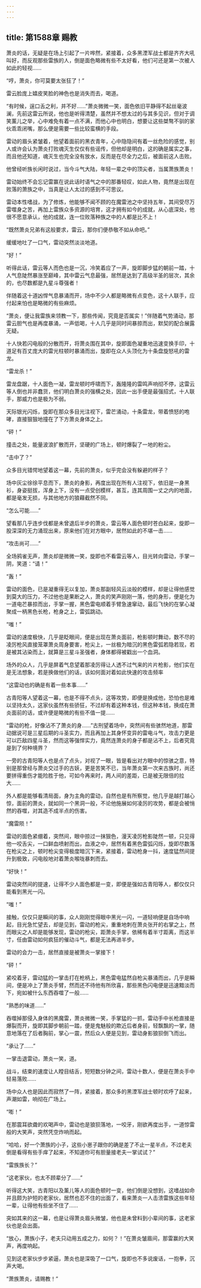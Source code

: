 ```yaml
---
---
---
```

title: 第1588章 赐教
---



萧炎的话，无疑是在场上引起了一片哗然，紧接着，众多黑湮军战士都是齐齐大吼叫好，而反观那些雷族的人，倒是面色略微有些不太好看，他们可还是第一次被人如此的轻视……

“哼，萧炎，你可莫要太张狂了！”

雷云脸庞上嬉皮笑脸的神色也是消失而去，喝道。

“有时候，逞口舌之利，并不好……”萧炎微微一笑，面色依旧平静得不起丝毫波澜，先前这雷云所说，他也是听得清楚，虽然并不想太过的与其多见识，但对于调笑薰儿之举，心中难免有着一点不满，而他心中也明白，想要让这些桀骜不驯的家伙乖乖闭嘴，那么便是需要一些比较蛮横的手段。

雷动的眉头紧皱着，他望着面前的黑衣青年，心中隐隐间有着一丝危险的感觉，别人或许会认为萧炎打败魂灭生仅仅有些谣传，但他却是明白，这的确是属实之事，而且他还知道，魂灭生也完全没有放水，反而是在尽全力之后，被面前这人击败。

他曾经听族长闲时说过，当今斗气大陆，年轻一辈之中的顶尖者，当属萧族萧炎！

雷动始终不会忘记雷赢在说此话时语气之中的那番轻叹，如此人物，竟然是出现在败落的萧族之中，当真是让人太过的感到不可思议。

雷动本性嗜战，为了修炼，他能够不闻不顾的在魔雷池之中坚持五年，其间受尽万雷噬身之苦，再加上雷族众多资源的培育，这才拥有如今的成就，从心底深处，他很不愿意承认，他的成就，连一位败落种族之中的人都是比不上！

“既然萧炎兄弟有这般要求，雷云，那你们便恭敬不如从命吧。”

缓缓地吐了一口气，雷动突然淡淡地道。

“好！”

听得此话，雷云等人而色也是一沉，冷笑着应了一声，旋即脚步猛的朝前一踏，十人气息陡然暴涨至巅峰，其中雷云气息最强，居然是达到了高级半圣的层次，其余的，也尽数都是九星斗尊强者！

伴随着这十道凶悍气息暴涌而开，场中不少人都是略微有点变色，这十人联手，应付起来怕也是略微的有些麻烦。

“萧炎，便让我雷族来领教一下，那些传闻，究竟是否属实！”伴随着气势涌动，那雷云胆气也是再度暴涌，一声低喝，十人几乎是同时间暴掠而出，默契的配合展露无疑。

十人快若闪电般的分散而开，将萧炎围在其中，旋即面色凝重地迅速变换手印，十道足有百丈庞大的雷光柱顿时暴涌而出，旋即在众人头顶化为十条盘旋怒吼的雷龙。

“雷龙杀！”

雷龙盘踞，十人面色一凝，雷龙顿时呼啸而下，轰隆隆的雷鸣声响彻不停，这雷云等人倒也并非蠢货，他们明白萧炎的强横之处，因此一出手便是最强招式，十人联手，那威力也是极为不弱。

天际银光闪烁，旋即在那众多目光注视下，雷芒涌动，十条雷龙，带着愤怒的咆哮，直接狠狠地撞在了下方萧炎身体之上。

“砰！”

撞击之处，能量波浪扩散而开，坚硬的广场上，顿时爆裂了一地的粉尘。

“击中了？”

众多目光错愕地望着这一幕，先前的萧炎，似乎完会没有躲避的样子？

场中灰尘徐徐平息而下，萧炎的身影，再度出现在所有人注视下，依旧是一身黑衫，身姿挺拔，浑身上下，没有一点受创模样，甚互，连其周围一丈之内的地面，都是毫发无损，与其他地方的狼藉截然不同。

“怎么可能……”

望看那几乎连步伐都是未曾退后半步的萧炎，雷云等人面色顿时苍白起来，旋即一股深深的无力涌现出来，原来他们在对方眼中，居然如此的不堪一击……

“攻击尚可……”

全场鸦雀无声，萧炎却是微微一笑，旋即也不看雷云等人，目光转向雷动，手掌一阴，笑道：“请！”

“轰！”

雷动的面色，已是凝重得无以复加，萧炎那副轻风云淡般的模样，却是让得他感觉到莫大的压力，不过他也是果断之人，萧炎的笑声刚刚一落，他的身形，便是化为一道电芒暴掠而出，手掌一握，黑色雷电顺着手臂急速窜动，最后飞快的在掌心凝聚成一柄黑色长枪，枪身之上，雷弧跳动。

“嗤！”

雷动的速度极快，几乎是眨眼间，便是出现在萧炎面前，枪影顿时舞动，数不尽的凌厉枪风直接笼罩萧炎周身要害，枪尖上，一丝极为暗沉的黑色雷弧若隐若现，若是被其沾染而上，就算是三星斗圣强者，身体都得被戳出一个血洞。

场外的众人，几乎是屏着气息望着那凌厉得让人透不过气来的片片枪影，他们实在是无法想象，若是换做他们的话，该如何面对着如此快速的攻击频率

“这雷动也的确是有着一些本事……”

古青阳等人望着这一幕，也是不得不点头，这等攻势，即便是换成他，恐怕也是难以坚持太久，这家伙虽然有些骄狂，不过却有着这种本钱，但这种本钱，换成在萧炎面前的话，或许便是略微的有些不值一提……

“雷动的枪，好像沾不了萧炎的身……”古刑望着场中，突然间有些骇然地道，那雷动据说可是三星后期的斗圣实力，而且再加上其身怀变异的雷电斗气，攻击力更是可以匹敌四星斗圣，然而这等强悍实力，竟然连萧炎的身子都是沾不上，后者究竟是到了何种境界？

一旁的古青阳等人也是点了点头，对视了一眼，皆是看出对方眼中的惊骇之意，特别是那曾经与萧炎交过手的古妖，更是苦笑不已，当年萧炎第一次来古族时，尚还要拼得重伤才能险胜于他，可如今再来时，两人间的差距，已是被无限倍的拉大……

外人都是能够看清局面，身为主角的雷动，自然也是有所察觉，他几乎是越打越心惊，面前的萧炎，就如同一个黑洞一般，不论他施展如何凌厉的攻势，都是会被悄然的吞噬，对其造不成半点的伤害。

“魔雷陨！”

雷动的面色紧绷着，突然间，眼中掠过一抹狠色，漫天凌厉枪影陡然一顿，只见得他一咬舌尖，一口鲜血喷射而出，血液之中，居然有着黑色雷弧闪烁，旋即尽数落在枪尖之上，顿时枪尖变得极度暗沉下来，紧接着，雷动枪身一抖，速度猛然间提升到极致，闪电般地对着萧炎喉咙暴刺而去。

“好快！”

雷动突然间的提速，让得不少人面色都是一变，即便是强如古青阳等人，都仅仅只能看到黑光一闪。

“嗤！”

接触，仅仅只是瞬间的事，众人刚刚觉得眼中黑光一闪，一道轻响便是自场中响起，目光急忙望去，却是见到，雷动的枪尖，重重地刺在萧炎张开的右掌之上，然而眼尖之人却是能够发现，雷动的枪尖，距萧炎手掌，依稀有着半寸距离，而这半寸，任由雷动如何疯狂的催动斗气，都是无法再进半步。

雷动的会力一击，居然直接是被萧炎一掌接下！

“砰！”

紧咬着牙，雷动猛的一掌击打在枪柄上，黑色雷电猛然自枪尖暴涌而出，几乎是瞬间，便是冲上了萧炎手臂，然而还不待他有所欣喜，那些黑色闪电便是迅速黯淡而下，宛如被什么东西吞噬了一般……

“熟悉的味道……”

吞噬掉那侵入身体的黑魔雷，萧炎微微一笑，手掌猛的一抓，雷动手中长枪直接是爆裂而开，旋即其脚步朝前一踏，便是鬼魅般的欺近后者身前，轻飘飘的一掌，随意地落在了后者胸前，掌心一震，然后众人便是见到，雷动身影狼狈倒飞而出。

“承让了……”

一掌击退雷动，萧炎一笑，道。

战斗，结束的速度让人瞠目结舌，短短数分钟之间，雷动十数人，便是在萧炎手中轻易落败……

场中众人也是因此而寂然了一阵，紧接着，那众多的黑湮军战士顿时欢呼了起来，声潮如雷，响彻在广场上。

“嘭！”

在那震耳欲聋的欢喝声中，雷动也是狼狈落地，一咬牙，刚欲再度出手，一道惊雷般的大笑声，突然凭空炸响而起。

“哈哈，好一个萧族的小子，这些小崽子跟你的确是差了不止一星半点，不过老夫倒是看得有些手痒了起来，不知道你可有胆量接老夫一掌试试？”

“雷族族长？”

“这老家伙，也太不顾辈分了……”

听得这大笑，古青阳以及薰儿等人的面色顿时一变，他们倒是没想到，这嗜战如命并且颇为护短的老家伙，居然也忍不住的出面了，看来萧炎一人击溃雷族这些年轻一辈，让得他有些坐不住了……

突如其来的这一幕，也是让得萧炎眉头微皱，他也是未曾料到小辈间的事，这老家伙也是会出面。

“放心，萧族小子，老夫只动用五成之力，如何？！”在萧炎皱眉间，那雷赢的大笑声，再度响起。

见到这老家伙步步紧逼，萧炎也是深吸了一口气，旋即也不多说废话，一抱拳，沉声大喝。

“萧族萧炎，请赐教！”
